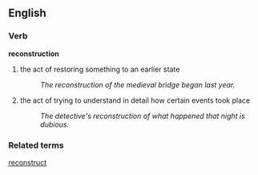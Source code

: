 ==English==
===Verb===
'''reconstruction''' 
#the act of restoring something to an earlier state
#:''The reconstruction of the medieval bridge began last year.''
#the act of trying to understand in detail how certain events took place
#:''The detective's reconstruction of what happened that night is dubious.''

===Related terms===
[[reconstruct]]